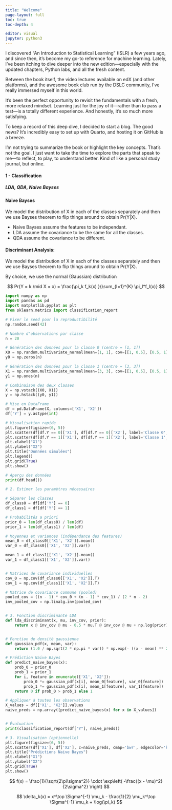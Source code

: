 ```yaml
---
title: "Welcome"
page-layout: full
toc: true
toc-depth: 4

editor: visual
jupyter: python3
---
```




I discovered “An Introduction to Statistical Learning” (ISLR) a few years ago, and since then, it’s become my go-to reference for machine learning. Lately, I’ve been itching to dive deeper into the new edition—especially with the updated chapters, Python labs, and all the fresh content.


Between the book itself, the video lectures available on edX (and other platforms), and the awesome book club run by the DSLC community, I’ve really immersed myself in this world.

It’s been the perfect opportunity to revisit the fundamentals with a fresh, more relaxed mindset. Learning just for the joy of it—rather than to pass a test—is a totally different experience. And honestly, it’s so much more satisfying.

To keep a record of this deep dive, I decided to start a blog. The good news? It’s incredibly easy to set up with Quarto, and hosting it on GitHub is a breeze.

I’m not trying to summarize the book or highlight the key concepts. That’s not the goal. I just want to take the time to explore the parts that speak to me—to reflect, to play, to understand better. Kind of like a personal study journal, but online.


#### 1 - Classification

##### LDA, QDA, Naive Bayses

#### Naive Bayses

We model the distribution of X in each of the classes separately and then we use Bayses theorem to flip things around to obtain Pr(Y\|X).

-   Naive Bayses assume the features to be independant.
-   LDA assume the covariance to be the same for all the classes.
-   QDA assume the covariance to be different.

#### Discriminant Analysis:

We model the distribution of X in each of the classes separately and then we use Bayses theorem to flip things around to obtain Pr(Y\|X).

By choice, we use the normal (Gaussian) distribution

$$
Pr(Y = k \mid X = x) = \frac{\pi_k f_k(x) }{\sum_{l=1}^{K} \pi_l*f_l(x)}
$$

```python
import numpy as np
import pandas as pd
import matplotlib.pyplot as plt
from sklearn.metrics import classification_report

# Fixer le seed pour la reproductibilité
np.random.seed(42)

# Nombre d'observations par classe
n = 20

# Génération des données pour la classe 0 (centre = [1, 1])
X0 = np.random.multivariate_normal(mean=[1, 1], cov=[[1, 0.5], [0.5, 1]], size=n)
y0 = np.zeros(n)

# Génération des données pour la classe 1 (centre = [3, 3])
X1 = np.random.multivariate_normal(mean=[3, 3], cov=[[1, 0.5], [0.5, 1]], size=n)
y1 = np.ones(n)

# Combinaison des deux classes
X = np.vstack((X0, X1))
y = np.hstack((y0, y1))

# Mise en DataFrame
df = pd.DataFrame(X, columns=['X1', 'X2'])
df['Y'] = y.astype(int)

# Visualisation rapide
plt.figure(figsize=(6, 5))
plt.scatter(df[df.Y == 0]['X1'], df[df.Y == 0]['X2'], label='Classe 0', alpha=0.7)
plt.scatter(df[df.Y == 1]['X1'], df[df.Y == 1]['X2'], label='Classe 1', alpha=0.7)
plt.xlabel("X1")
plt.ylabel("X2")
plt.title("Données simulées")
plt.legend()
plt.grid(True)
plt.show()

# Aperçu des données
print(df.head())

# 2. Estimer les paramètres nécessaires

# Séparer les classes
df_class0 = df[df['Y'] == 0]
df_class1 = df[df['Y'] == 1]

# Probabilités a priori
prior_0 = len(df_class0) / len(df)
prior_1 = len(df_class1) / len(df)

# Moyennes et variances (indépendance des features)
mean_0 = df_class0[['X1', 'X2']].mean()
var_0 = df_class0[['X1', 'X2']].var()

mean_1 = df_class1[['X1', 'X2']].mean()
var_1 = df_class1[['X1', 'X2']].var()


# Matrices de covariance individuelles
cov_0 = np.cov(df_class0[['X1', 'X2']].T)
cov_1 = np.cov(df_class1[['X1', 'X2']].T)

# Matrice de covariance commune (pooled)
pooled_cov = ((n - 1) * cov_0 + (n - 1) * cov_1) / (2 * n - 2)
inv_pooled_cov = np.linalg.inv(pooled_cov)


# 3. Fonction discriminante LDA
def lda_discriminant(x, mu, inv_cov, prior):
    return x @ inv_cov @ mu - 0.5 * mu.T @ inv_cov @ mu + np.log(prior)


# Fonction de densité gaussienne
def gaussian_pdf(x, mean, var):
    return (1.0 / np.sqrt(2 * np.pi * var)) * np.exp(- ((x - mean) ** 2) / (2 * var))

# Prédiction Naive Bayes
def predict_naive_bayes(x):
    prob_0 = prior_0
    prob_1 = prior_1
    for i, feature in enumerate(['X1', 'X2']):
        prob_0 *= gaussian_pdf(x[i], mean_0[feature], var_0[feature])
        prob_1 *= gaussian_pdf(x[i], mean_1[feature], var_1[feature])
    return 0 if prob_0 > prob_1 else 1

# Appliquer à toutes les observations
X_values = df[['X1', 'X2']].values
naive_preds = np.array([predict_naive_bayes(x) for x in X_values])


# Évaluation
print(classification_report(df["Y"], naive_preds))

# 3. Visualisation (optionnelle)
plt.figure(figsize=(6, 5))
plt.scatter(df['X1'], df['X2'], c=naive_preds, cmap='bwr', edgecolor='k', alpha=0.6)
plt.title("Prédictions Naive Bayes")
plt.xlabel("X1")
plt.ylabel("X2")
plt.grid(True)
plt.show()

```

$$
f(x) = \frac{1}{\sqrt{2\pi\sigma^2}} \cdot \exp\left( -\frac{(x - \mu)^2}{2\sigma^2} \right)
$$

$$
\delta_k(x) = x^\top \Sigma^{-1} \mu_k - \frac{1}{2} \mu_k^\top \Sigma^{-1} \mu_k + \log(\pi_k)
$$


